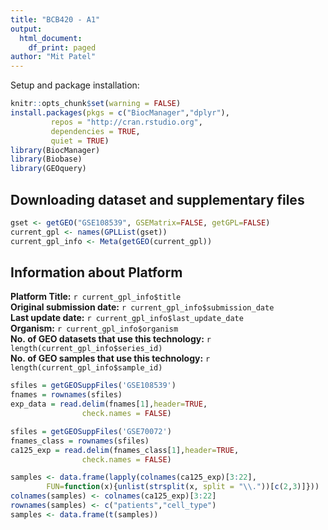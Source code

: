 ```yaml
---
title: "BCB420 - A1"
output:
  html_document:
    df_print: paged
author: "Mit Patel"
---
```


Setup and package installation: 
```r
knitr::opts_chunk$set(warning = FALSE)
install.packages(pkgs = c("BiocManager","dplyr"),
         repos = "http://cran.rstudio.org",
         dependencies = TRUE,
         quiet = TRUE)
library(BiocManager)
library(Biobase)
library(GEOquery)
```

## Downloading dataset and supplementary files 
```r
gset <- getGEO("GSE108539", GSEMatrix=FALSE, getGPL=FALSE)
current_gpl <- names(GPLList(gset))
current_gpl_info <- Meta(getGEO(current_gpl))


```

## Information about Platform
**Platform Title:** `r current_gpl_info$title`\
**Original submission date:** `r current_gpl_info$submission_date`\
**Last update date:** `r current_gpl_info$last_update_date`\
**Organism:** `r current_gpl_info$organism`\
**No. of GEO datasets that use this technology:** `r length(current_gpl_info$series_id)`\
**No. of GEO samples that use this technology:** `r length(current_gpl_info$sample_id)`

```r

sfiles = getGEOSuppFiles('GSE108539')
fnames = rownames(sfiles)
exp_data = read.delim(fnames[1],header=TRUE,
                check.names = FALSE)
```

```r
sfiles = getGEOSuppFiles('GSE70072')
fnames_class = rownames(sfiles)
ca125_exp = read.delim(fnames_class[1],header=TRUE,
                check.names = FALSE)

samples <- data.frame(lapply(colnames(ca125_exp)[3:22], 
        FUN=function(x){unlist(strsplit(x, split = "\\."))[c(2,3)]}))
colnames(samples) <- colnames(ca125_exp)[3:22]
rownames(samples) <- c("patients","cell_type")
samples <- data.frame(t(samples))

```

```r

```
